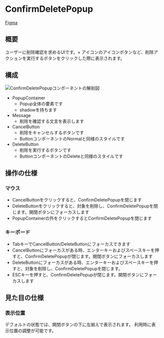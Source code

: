 

<Meta title="Components/ConfirmDeletePopup" of={ConfirmDeletePopupStories} />

# ConfirmDeletePopup

[Figma](https://www.figma.com/file/0EL4UsBtC46KFG7WkKreiYi5/%F0%9F%8E%A8--%F0%9F%92%BB--kintone-UI-Design-Components?node-id=5595%3A11)

## 概要

ユーザーに削除確認を求めるUIです。× アイコンのアイコンボタンなど、削除アクションを実行するボタンをクリックした際に表示されます。

## 構成

<img src={anatomy} alt="ConfirmDeletePopupコンポーネントの解剖図" />

- PopupContainer
  - Popup全体の要素です
  - shadowを持ちます
- Message
  - 削除を確認する文言を表示します
- CancelButton
  - 削除をキャンセルするボタンです
  - ButtonコンポーネントのNormalと同様のスタイルです
- DeleteButton
  - 削除を実行するボタンです
  - ButtonコンポーネントのDeleteと同様のスタイルです

## 操作の仕様

### マウス

- CancelButtonをクリックすると、ConfirmDeletePopupを閉じます
- DeleteButtonをクリックすると、対象を削除し、ConfirmDeletePopupを閉じます。開閉ボタンにフォーカスします
- PopupContainerの外をクリックするとConfirmDeletePopupを閉じます

### キーボード

- TabキーでCancelButton/DeleteButtonにフォーカスできます
- CancelButtonにフォーカスがある時、エンターキーおよびスペースキーを押すと、ConfirmDeletePopupが閉じます。開閉ボタンにフォーカスします
- DeleteButtonにフォーカスがある時、エンターキーおよびスペースキーを押すと、対象を削除し、ConfirmDeletePopupを閉じます。
- ESCキーを押すと、ConfirmDeletePopupが閉じます。開閉ボタンにフォーカスします

## 見た目の仕様

### 表示位置

デフォルトの状態では、開閉ボタンの下に左揃えで表示されます。
利用時に表示位置の調整が可能です。

<Stories />
